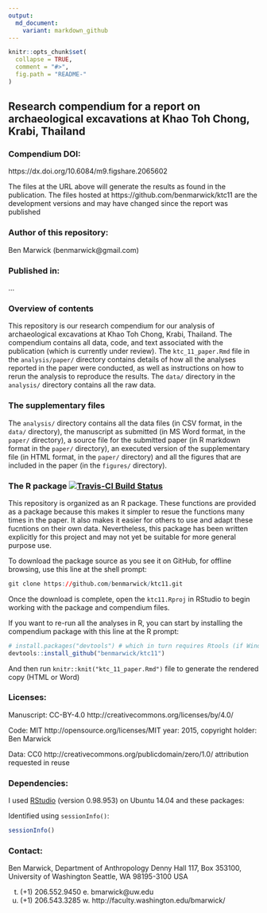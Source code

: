 ```yaml
---
output:
  md_document:
    variant: markdown_github
---
```


<!-- README.md is generated from README.Rmd. Please edit that file -->


```r
knitr::opts_chunk$set(
  collapse = TRUE,
  comment = "#>",
  fig.path = "README-"
)
```


## Research compendium for a report on archaeological excavations at Khao Toh Chong, Krabi, Thailand

### Compendium DOI: 
 
https://dx.doi.org/10.6084/m9.figshare.2065602

The files at the URL above will generate the results as found in the publication. The files hosted at https://github.com/benmarwick/ktc11 are the development versions and may have changed since the report was published

### Author of this repository:

Ben Marwick (benmarwick@gmail.com)

### Published in: 

...

### Overview of contents

This repository is our research compendium for our analysis of archaeological excavations at Khao Toh Chong, Krabi, Thailand. The compendium contains all data, code, and text associated with the publication (which is currently under review). The `ktc_11_paper.Rmd` file in the `analysis/paper/` directory contains details of how all the analyses reported in the paper were conducted, as well as instructions on how to rerun the analysis to reproduce the results. The `data/` directory in the `analysis/` directory contains all the raw data. 

### The supplementary files

The `analysis/` directory contains all the data files (in CSV format, in the `data/` directory), the manuscript as submitted (in MS Word format, in the `paper/` directory), a source file for the submitted paper (in R markdown format in the `paper/` directory), an executed version of the supplementary file (in HTML format, in the `paper/` directory) and all the figures that are included in the paper (in the `figures/` directory). 

### The R package [![Travis-CI Build Status](https://travis-ci.org/benmarwick/ktc11.svg?branch=master)](https://travis-ci.org/benmarwick/ktc11) 

This repository is organized as an R package. These functions are provided as a package because this makes it simpler to resue the functions many times in the paper. It also makes it easier for others to use and adapt these fucntions on their own data. Nevertheless, this package has been written explicitly for this project and may not yet be suitable for more general purpose use. 

To download the package source as you see it on GitHub, for offline browsing, use this line at the shell prompt:

```r
git clone https://github.com/benmarwick/ktc11.git
```

Once the download is complete, open the `ktc11.Rproj` in RStudio to begin working with the package and compendium files. 

If you want to re-run all the analyses in R, you can start by installing the compendium package with this line at the R prompt:

```r
# install.packages("devtools") # which in turn requires Rtools (if Windows) or Xcode (if OSX)
devtools::install_github("benmarwick/ktc11")
```

And then run `knitr::knit("ktc_11_paper.Rmd")` file to generate the rendered copy (HTML or Word)

 
### Licenses:

Manuscript:  CC-BY-4.0 http://creativecommons.org/licenses/by/4.0/

Code: MIT http://opensource.org/licenses/MIT year: 2015, copyright holder: Ben Marwick

Data: CC0 http://creativecommons.org/publicdomain/zero/1.0/ attribution requested in reuse

### Dependencies:

I used [RStudio](http://www.rstudio.com/products/rstudio/) (version 0.98.953) on Ubuntu 14.04 and these packages:

Identified using `sessionInfo()`:

```r
sessionInfo()
```


### Contact: 

Ben Marwick, Department of Anthropology
Denny Hall 117, Box 353100, University of Washington
Seattle, WA 98195-3100 USA

t. (+1) 206.552.9450   e. bmarwick@uw.edu
f. (+1) 206.543.3285   w. http://faculty.washington.edu/bmarwick/ 
